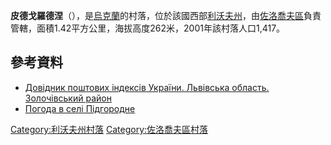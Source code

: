 {{coord|49|47|34|N|24|55|38|E|scale:100000|display=title}}

'''皮德戈羅德涅'''（{{lang-uk|Підгородне}}），是[[烏克蘭|烏克蘭]]的村落，位於該國西部[[利沃夫州|利沃夫州]]，由[[佐洛喬夫區|佐洛喬夫區]]負責管轄，面積1.42平方公里，海拔高度262米，2001年該村落人口1,417。

==參考資料==
*[http://www.uaidx.com/13/290?f=index&d=desc&lang=ua Довідник поштових індексів України. Львівська область. Золочівський район] {{Wayback|url=http://www.uaidx.com/13/290?f=index&d=desc&lang=ua |date=20160127100105 }}
* [http://weather.in.ua/ua/l'vovskaja/20551 Погода в селі Підгородне]{{Wayback|url=http://weather.in.ua/ua/l%27vovskaja/20551 |date=20111221171436 }}

{{DEFAULTSORT:Підгородне}}
[[Category:利沃夫州村落|Category:利沃夫州村落]]
[[Category:佐洛喬夫區村落|Category:佐洛喬夫區村落]]


{{Lviv-geo-stub}}